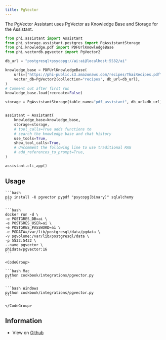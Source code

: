 ```yaml
---
title: PgVector
---
```


The PgVector Assistant uses PgVector as Knowledge Base and Storage for the Assistant.

```python
from phi.assistant import Assistant
from phi.storage.assistant.postgres import PgAssistantStorage
from phi.knowledge.pdf import PDFUrlKnowledgeBase
from phi.vectordb.pgvector import PgVector2

db_url = "postgresql+psycopg://ai:ai@localhost:5532/ai"

knowledge_base = PDFUrlKnowledgeBase(
    urls=["https://phi-public.s3.amazonaws.com/recipes/ThaiRecipes.pdf"],
    vector_db=PgVector2(collection="recipes", db_url=db_url),
)
# Comment out after first run
knowledge_base.load(recreate=False)

storage = PgAssistantStorage(table_name="pdf_assistant", db_url=db_url)


assistant = Assistant(
    knowledge_base=knowledge_base,
    storage=storage,
    # tool_calls=True adds functions to
    # search the knowledge base and chat history
    use_tools=True,
    show_tool_calls=True,
    # Uncomment the following line to use traditional RAG
    # add_references_to_prompt=True,
)

assistant.cli_app()
```

## Usage

<Steps>

  <Step title="Install libraries">

    ```bash
    pip install -U pgvector pypdf "psycopg[binary]" sqlalchemy
    ```

  </Step>
  
  <Step title="Run PgVector">

    ```bash
    docker run -d \
    -e POSTGRES_DB=ai \
    -e POSTGRES_USER=ai \
    -e POSTGRES_PASSWORD=ai \
    -e PGDATA=/var/lib/postgresql/data/pgdata \
    -v pgvolume:/var/lib/postgresql/data \
    -p 5532:5432 \
    --name pgvector \
    phidata/pgvector:16
    ```

  </Step>

  <Step title="Run PgVector Assistant">

    <CodeGroup>

    ```bash Mac
    python cookbook/integrations/pgvector.py
    ```

    ```bash Windows
    python cookbook/integrations/pgvector.py
    ```

    </CodeGroup>

  </Step>

  </Steps>

## Information

- View on [Github](https://github.com/phidatahq/phidata/tree/main/cookbook/integrations/pgvector.py)

